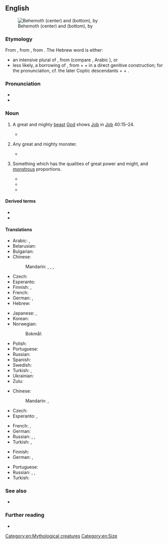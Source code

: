 ==English==
{{was wotd|2006|July|3}}
[[File:Behemoth3.jpg|thumb|Behemoth (center) and {{l|en|leviathan|Leviathan}} (bottom), by {{w|William Blake}}]]

===Etymology===
From {{inh|en|enm|behemoth|behemoth, bemoth}}, from {{der|en|LL.|behemoth}}, from {{der|en|he|בְּהֵמוֹת|tr=behemót}}. The Hebrew word is either:
* an intensive plural of {{m|he|בְּהֵמָה||tr=behemá|beast}}, from {{der|en|sem-pro|-}} (compare {{cog|gez|ብህመ|t=to be dumb, to be speechless}}, Arabic {{ar-root|ب|ه|م}}), or
* less likely, a borrowing of {{der|en|egy|*pꜣ-jḥ-mw|<hiero>pA-i-H-E1-mw</hiero>|tr={{m|egy|*pꜣ-jḥ-mw}}|hippopotamus|lit=the ox of the water}}, from {{m|egy|pꜣ||definite article}} + {{m|egy|jḥ||ox, cattle}} + {{m|egy|mw||water}} in a direct genitive construction; for the pronunciation, cf. the later Coptic descendants {{m|cop|ⲡ-}} + {{m|cop|ⲉϩⲉ}} + {{m|cop|ⲙⲟⲟⲩ}}.

===Pronunciation===
* {{IPA|en|/bəˈhi(ː)məθ/|/ˈbiːəˌməθ/}}
* {{audio|en|en-us-behemoth.ogg|Audio (US)}}

===Noun===
{{en-noun}}

# {{lb|en|Bible}} A great and mighty [[beast]] [[God]] shows [[Job]] in [[Job]] 40:15–24.
#: {{cot|en|leviathan}}
#* {{RQ:King James Version|Job|40|15|18||page=645|column=1|passage=⸿ Beholde now '''Behemoth''' which I made with thee, hee eateth graſſe as an oxe. <br> Loe now, his ſtrength is in his loynes, and his force is in the nauell of his belly. <br> Hee moueth his taile like a Cedar: the ſinewes of his ſtones are wrapt together. <br> His bones are as ſtrong pieces of braſſe: his bones are like barres of iron.}}
# {{lb|en|by extension}} Any great and mighty monster.
#* {{quote-book|en|year=2001
|author=Eoin Colfer
|authorlink=Eoin Colfer
|title=Artemis Fowl
|page=58
|passage=Next she doused the smouldering troll with the contents of the restaurant's fire extinguisher, hoping the icy powder wouldn't revive the sleeping '''behemoth'''.}}
# {{lb|en|figurative}} Something which has the qualities of great power and might, and [[monstrous]] proportions.
#: {{syn|en|colossus|leviathan|mammoth|titan}}
#* {{quote-journal|en|date=2011-01-18
|first=Joe
|last=Lovejoy
|title=Cardiff City 0 Stoke City 2
|newspaper=Guardian Online
|url=http://www.guardian.co.uk/football/2011/jan/18/cardiff-city-stoke-city-fa-cup?intcmp=239
|page=
|passage=The diehards who did turn out were at least rewarded with a first sight of Jon Parkin, the '''behemoth''' striker signed from Preston, who scored a stunning goal on his debut at Norwich last weekend.}}
#* {{quote-book|en|year=2012
|author=James S. A. Corey
|authorlink=James S. A. Corey
|title=Gods of Risk
|isbn=9780316217651
|passage=The wide access corridors passed slowly, the conduits and pipes like the circulatory system of some vast planetary '''behemoth'''.}}
#* {{quote-journal|en|author=Parul Koul|title=We Built Google. This Is Not the Company We Want to Work For.|work=The New York Times|date=2021-01-04|url=https://www.nytimes.com/2021/01/04/opinion/google-union.html|issn=0362-4331|author2=Chewy Shaw|passage=We are the workers who built Alphabet. We write code, clean offices, serve food, drive buses, test self-driving cars and do everything needed to keep this '''behemoth''' running.}}

====Derived terms====
* {{l|en|behemothian}}
* {{l|en|behemothic}}

====Translations====
{{trans-top|mighty beast in the Book of Job}}
* Arabic: {{t|ar|بَهِيمُوث|m}}, {{t|ar|بَهَمُوت|m}}
* Belarusian: {{t|be|бегемо́т|m}}
* Bulgarian: {{t|bg|бегемо́т|m}}
* Chinese:
*: Mandarin: {{t|cmn|貝西摩斯}}, {{t|cmn|贝西摩斯|tr=bèixīmósī}}, {{t+|cmn|巨獸}}, {{t+|cmn|巨兽|tr=jùshòu}}
* Czech: {{t|cs|behemot|m}}
* Esperanto: {{t|eo|behemoto}}
* Finnish: {{t+|fi|behemot}}, {{t+|fi|virtahepo}}
* French: {{t+|fr|Béhémoth}}
* German: {{t+|de|Behemoth}}, {{t+|de|Moloch|m}}
* Hebrew: {{t+|he|בְּהֵמוֹת|m|tr=behemót}}
{{trans-mid}}
* Japanese: {{t|ja|ベヘモット|tr=behemotto}}, {{t|ja|ベヒーモス|tr=behīmosu}}
* Korean: {{t|ko|베헤모스}}
* Norwegian:
*: Bokmål: {{t|nb|Behemot}}
* Polish: {{t|pl|Behemot|m}}
* Portuguese: {{t|pt|Beemôt|m}}
* Russian: {{t+|ru|бегемо́т|m}} {{qualifier|"hippopotamus" in modern Russian}}
* Spanish: {{t|es|behemot|f-p}} {{qualifier|rare}}
* Swedish: {{t+|sv|Behemot}}
* Turkish: {{t|tr|behemot}}, {{t|tr|dev yaratık}}
* Ukrainian: {{t+|uk|бегемо́т|m}}
* Zulu: {{t|zu|uBehemoti}}
{{trans-bottom}}

{{trans-top|mighty monster}}
* Chinese:
*: Mandarin: {{t+|cmn|巨獸}}, {{t+|cmn|巨兽|tr=jùshòu}}
* Czech: {{t|cs|obluda|f}}
* Esperanto: {{t|eo|behemo}}, {{t|eo|behemoto}}
{{trans-mid}}
* French: {{t|fr|béhémoth|m}}, {{t|fr|béhémot|m}}
* German: {{t|de|Riesentier|n}}
* Russian: {{t+|ru|чу́дище|n}}, {{t+|ru|чудо́вище|n}}, {{t+|ru|монстр|m}}
* Turkish: {{t+|tr|dev}}, {{t|tr|dev hayvan}}
{{trans-bottom}}

{{trans-top|something of great size and power}}
* Finnish: {{t+|fi|jättiläinen}}
* German: {{t+|de|Gigant|m}}, {{t+|de|Koloss|m}}
{{trans-mid}}
* Portuguese: {{t+|pt|mastodonte}}
* Russian: {{t+|ru|гига́нт|m}}, {{t+|ru|велика́н|m}}, {{t+|ru|исполи́н|m}}
* Turkish: {{t+|tr|dev}}
{{trans-bottom}}

===See also===
* {{l|en|leviathan}}

===Further reading===
* {{pedia}}

[[Category:en:Mythological creatures]]
[[Category:en:Size]]
